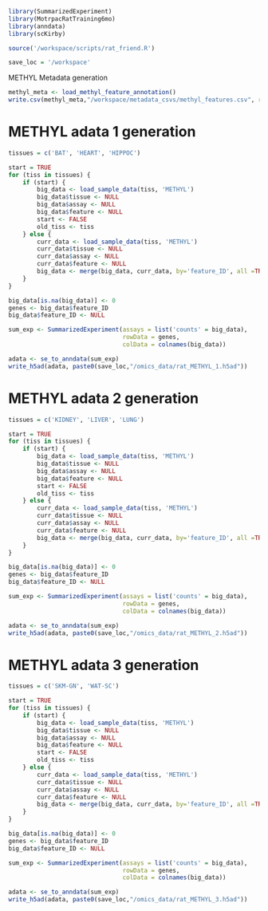 ```r
library(SummarizedExperiment)
library(MotrpacRatTraining6mo)
library(anndata)
library(scKirby)

source('/workspace/scripts/rat_friend.R')

save_loc = '/workspace'
```

METHYL Metadata generation
```r
methyl_meta <- load_methyl_feature_annotation()
write.csv(methyl_meta,"/workspace/metadata_csvs/methyl_features.csv", row.names = FALSE)
```

# METHYL adata 1 generation
```r

tissues = c('BAT', 'HEART', 'HIPPOC')

start = TRUE
for (tiss in tissues) {
    if (start) {
        big_data <- load_sample_data(tiss, 'METHYL')
        big_data$tissue <- NULL
        big_data$assay <- NULL
        big_data$feature <- NULL
        start <- FALSE
        old_tiss <- tiss
    } else {
        curr_data <- load_sample_data(tiss, 'METHYL')
        curr_data$tissue <- NULL
        curr_data$assay <- NULL
        curr_data$feature <- NULL
        big_data <- merge(big_data, curr_data, by='feature_ID', all =TRUE)
    }
}

big_data[is.na(big_data)] <- 0
genes <- big_data$feature_ID
big_data$feature_ID <- NULL

sum_exp <- SummarizedExperiment(assays = list('counts' = big_data),
                                rowData = genes, 
                                colData = colnames(big_data))

adata <- se_to_anndata(sum_exp) 
write_h5ad(adata, paste0(save_loc,"/omics_data/rat_METHYL_1.h5ad"))
```

# METHYL adata 2 generation
```r
tissues = c('KIDNEY', 'LIVER', 'LUNG')

start = TRUE
for (tiss in tissues) {
    if (start) {
        big_data <- load_sample_data(tiss, 'METHYL')
        big_data$tissue <- NULL
        big_data$assay <- NULL
        big_data$feature <- NULL
        start <- FALSE
        old_tiss <- tiss
    } else {
        curr_data <- load_sample_data(tiss, 'METHYL')
        curr_data$tissue <- NULL
        curr_data$assay <- NULL
        curr_data$feature <- NULL
        big_data <- merge(big_data, curr_data, by='feature_ID', all =TRUE)
    }
}

big_data[is.na(big_data)] <- 0
genes <- big_data$feature_ID
big_data$feature_ID <- NULL

sum_exp <- SummarizedExperiment(assays = list('counts' = big_data),
                                rowData = genes, 
                                colData = colnames(big_data))

adata <- se_to_anndata(sum_exp) 
write_h5ad(adata, paste0(save_loc,"/omics_data/rat_METHYL_2.h5ad"))
```

# METHYL adata 3 generation
```r
tissues = c('SKM-GN', 'WAT-SC')

start = TRUE
for (tiss in tissues) {
    if (start) {
        big_data <- load_sample_data(tiss, 'METHYL')
        big_data$tissue <- NULL
        big_data$assay <- NULL
        big_data$feature <- NULL
        start <- FALSE
        old_tiss <- tiss
    } else {
        curr_data <- load_sample_data(tiss, 'METHYL')
        curr_data$tissue <- NULL
        curr_data$assay <- NULL
        curr_data$feature <- NULL
        big_data <- merge(big_data, curr_data, by='feature_ID', all =TRUE)
    }
}

big_data[is.na(big_data)] <- 0
genes <- big_data$feature_ID
big_data$feature_ID <- NULL

sum_exp <- SummarizedExperiment(assays = list('counts' = big_data),
                                rowData = genes, 
                                colData = colnames(big_data))

adata <- se_to_anndata(sum_exp) 
write_h5ad(adata, paste0(save_loc,"/omics_data/rat_METHYL_3.h5ad"))
```